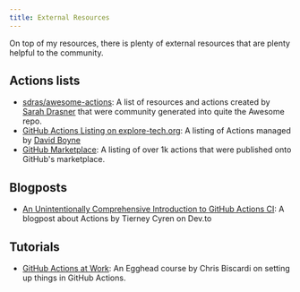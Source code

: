 ```yaml
---
title: External Resources
---
```


On top of my resources, there is plenty of external resources that are plenty helpful to the community.

## Actions lists

- [sdras/awesome-actions](https://github.com/sdras/awesome-actions/): A list of resources and actions created by [Sarah Drasner](https://twitter.com/sarah_edo) that were community generated into quite the Awesome repo.
- [GitHub Actions Listing on explore-tech.org](https://github-actions.explore-tech.org/): A listing of Actions managed by [David Boyne](https://github.com/boyney123)
- [GitHub Marketplace](https://github.com/marketplace?type=actions): A listing of over 1k actions that were published onto GitHub's marketplace.

## Blogposts

- [An Unintentionally Comprehensive Introduction to GitHub Actions CI](https://dev.to/bnb/an-unintentionally-comprehensive-introduction-to-github-actions-ci-blm): A blogpost about Actions by Tierney Cyren on Dev.to

## Tutorials

- [GitHub Actions at Work](https://egghead.io/playlists/github-actions-at-work-ad05f3ff): An Egghead course by Chris Biscardi on setting up things in GitHub Actions.
